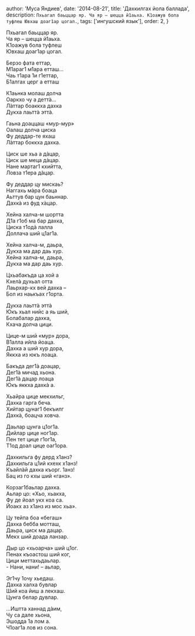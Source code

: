 
  author: 'Муса Яндиев',
  date: '2014-08-21',
  title: 'Дахкилгах йола баллада',
  description: `Пхьагал баьццар яр.
                Ча яр – шецца й1аьха.
                К1оажув бола туфлеш
                Ювхаш доаг1ар цогал.`,
  tags: ['ингушский язык'],
  order: 2,
}


Пхьагал баьццар яр.\
Ча яр – шецца й1аьха.\
К1оажув бола туфлеш\
Ювхаш доаг1ар цогал.

Берзо фата еттар,\
М1араг1 м1ара етташ…\
Чаь т1ара 1и г1еттар,\
Б1алгах церг а етташ

К1аьнка молаш долча\
Оаркхо чу а деттà…\
Лàттар боаккха дахка\
Дукха лаьттà эттà.

Гаьна доаццаш «мур-мур»\
Оалаш долча циска\
Фу деддар-те яхаш\
Лàттар боккха дахка.

Циск ше хьа а дàцар,\
Циск ше меца дàцар.\
Нане мартаг1 кхийтта,\
Ловза т1ера дàцар.

Фу деддар цу мискаь?\
Наггахь мàра боаца\
Аьттув бар цун баьннар.\
Дахкà из фуд хàцар.

Хейна халча-м шортта\
Д1а г1об ма бар дахка,\
Циска т1одà лалла\
Доллача ший ц1аг1а.

Хейна халча-м, даьра,\
Дукха ма дар даь хур.\
Хейна халча-м, даьра,\
Дукха ма дар даь хур.

Цхьабакъда ца хой а\
Кхелà духьал отта\
Лаьрхар-кх вей дахка –\
Бол из наькъах г1орта.

Дукха лаьттà эттà\
Юкъ хьал нийс а яь ший,\
Болабалар дахка,\
Кхача долча цици.

Цице-м ший «мур» дора,\
В1алла ийла йоаца.\
Дахка а ший хур дора,\
Яккха из юкъ лоаца.

Бакъда дег1à доацар,\
Дег1à мичад хьона.\
Дег1à дацар лоаца\
Юкъ яккха дахкà а.

Хьайра цице мекхильг,\
Дахка гарга беча.\
Хийтар цунаг1 бекъилг\
Дахкà, боацча ховча.

Даьлар цунга ц1ог1а.\
Дийлар цице ног1ар.\
Пен тет цице г1ог1а,\
Т1од доал цице оаг1ора.

Дахкильга фу дерд х1анз?\
Дахкильга ц1ий кхехк х1анз!\
Къайлàй дахка къорг. 1анз!\
Бац из го кхы ший «ганз».

Корзаг1баьлар дахка.\
Аьлар цо: «Хьо, хьакха,\
Фу де йоал укх коа са.\
Йоакх аз х1анз из мос хьа».

Цу тейпа боа «бегаш»\
Дахка бебба мотташ,\
Даьра, циск ма дацар.\
Мекх ший доада ланзар.

Дыр цо «хьоарча» ший ц1ог.\
Пенах къоастош ший ког,\
Цици меттахьдаьлар.\
\- Нани, нани! – аьлар,

Эг1чу 1очу хьедаш.\
Дахка халха бувлар\
Ший коа йиш а лекхаш.\
Цунга белар дувлар.

…Иштта ханнад дàим,\
Чу са дале хьона,\
Эшодда 1а лом а.\
Ч1оаг1а лов из сона.
